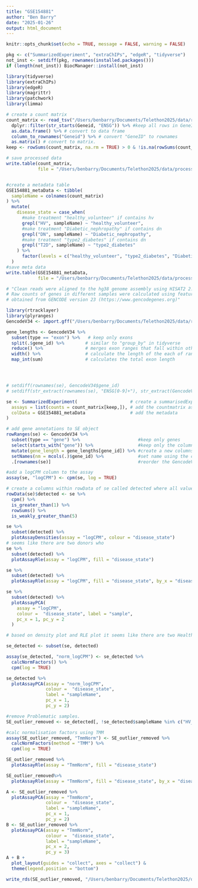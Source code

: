 ```yaml
---
title: "GSE154881"
author: "Ben Barry"
date: "2025-01-26"
output: html_document
---
```

```r
knitr::opts_chunk$set(echo = TRUE, message = FALSE, warning = FALSE)
```

```r
pkg <- c("SummarizedExperiment", "extraChIPs", "edgeR", "tidyverse")
not_inst <- setdiff(pkg, rownames(installed.packages()))
if (length(not_inst)) BiocManager::install(not_inst)
```


```r
library(tidyverse)
library(extraChIPs)
library(edgeR)
library(magrittr)
library(patchwork)
library(limma)
```


```r
# create a count matrix
count_matrix <- read_tsv("/Users/benbarry/Documents/Telethon2025/data/raw/GSE154881_All_blood.txt") %>% 
  dplyr::filter(str_starts(Geneid, "ENSG")) %>% #keep all rows in GeneID column which start with "ENSG"
  as.data.frame() %>% # convert to data frame
  column_to_rownames("Geneid") %>% # convert "GeneID" to rownames
  as.matrix() # convert to matrix.
keep <- rowSums(count_matrix, na.rm = TRUE) > 0 & !is.na(rowSums(count_matrix)) # keep counts which are greater than 0 and not NA.

# save processed data
write.table(count_matrix, 
            file = "/Users/benbarry/Documents/Telethon2025/data/processed/count_matrix.txt")


#create a metadata table
GSE154881_metaData <- tibble(
  sampleName = colnames(count_matrix)
) %>% 
  mutate(
    disease_state = case_when(
      #make treatment "healthy_volunteer" if contains hv
      grepl("HV", sampleName) ~ "healthy_volunteer", 
      #make treatment "Diabetic_nephropathy" if contains dn
      grepl("DN", sampleName) ~ "Diabetic_nephropathy", 
      #make treatment "type2_diabetes" if contains dn
      grepl("T2D", sampleName) ~ "type2_diabetes" 
    ) %>%  
      factor(levels = c("healthy_volunteer", "type2_diabetes", "Diabetic_nephropathy"))
  )
#save meta data
write.table(GSE154881_metaData, 
            file = "/Users/benbarry/Documents/Telethon2025/data/processed/GSE154881_metaData.txt")


```

```r
# "Clean reads were aligned to the hg38 genome assembly using HISAT2 2.0.1 with default parameters.
# Raw counts of genes in different samples were calculated using featureCounts (version 2.0.0) based on the annotation gtf file.
# obtained from GENCODE version 23 (https://www.gencodegenes.org)"

library(rtracklayer)
library(plyranges)
GencodeV34 <- import.gff("/Users/benbarry/Documents/Telethon2025/data/raw/gencode.v34.chr_patch_hapl_scaff.annotation.gtf")

gene_lengths <- GencodeV34 %>% 
  subset(type == "exon") %>%   # keep only exons
  split(.$gene_id) %>%        # similar to "group_by" in tidyverse
  reduce() %>%                # merges exon ranges that fall within others. eg. 2:5 and 1:7 becomes 1:7
  width() %>%                 # calculate the length of the each of ranges
  map_int(sum)                # calculates the total exon length




# setdiff(rownames(se), GencodeV34$gene_id)
# setdiff(str_extract(rownames(se), "ENSG[0-9]+"), str_extract(GencodeV34$gene_id, "ENSG[0-9]+"))
```

```r
se <- SummarizedExperiment(                    # create a summarisedExperiment object
  assays = list(counts = count_matrix[keep,]), # add the countmatrix as an assay
  colData = GSE154881_metaData                 # add the metadata
)

# add gene annotations to SE object
rowRanges(se) <- GencodeV34 %>% 
  subset(type == "gene") %>%                      #keep only genes
  select(starts_with("gene")) %>%                 #keep only the columns which starts with "gene"
  mutate(gene_length = gene_lengths[gene_id]) %>% #create a new columns called gene_length using the vector from gene_lengths
  setNames(nm = mcols(.)$gene_id) %>%             #set name using the column names from gene_id in gencodeV34 
  .[rownames(se)]                                 #reorder the GencodeV34 to match rownames in se

#add a logCPM column to the assay
assay(se, "logCPM") <- cpm(se, log = TRUE)

# create a columns within rowData of se called detected where all values must be greater than 1 and the row sum must be greater than or equal to 5
rowData(se)$detected <- se %>% 
  cpm() %>% 
  is_greater_than(1) %>% 
  rowSums() %>% 
  is_weakly_greater_than(5)
```

```r
se %>% 
  subset(detected) %>% 
  plotAssayDensities(assay = "logCPM", colour = "disease_state")
# seems like there are two donors who 
se %>% 
  subset(detected) %>% 
  plotAssayRle(assay = "logCPM", fill = "disease_state")

se %>% 
  subset(detected) %>% 
  plotAssayRle(assay = "logCPM", fill = "disease_state", by_x = "disease_state")

se %>%
  subset(detected) %>%
  plotAssayPCA(
    assay = "logCPM", 
    colour =  "disease_state", label = "sample",
    pc_x = 1, pc_y = 2
  )

# based on density plot and RLE plot it seems like there are two Healthy Donors with poor quality samples

```


```r
se_detected <- subset(se, detected) 

assay(se_detected, "norm_logCPM") <- se_detected %>% 
  calcNormFactors() %>% 
  cpm(log = TRUE)

se_detected %>%
  plotAssayPCA(assay = "norm_logCPM",
               colour =  "disease_state",
               label = "sampleName",
               pc_x = 1,
               pc_y = 2)


```


```r
#remove Problematic samples.
SE_outlier_removed <- se_detected[, !se_detected$sampleName %in% c("HV_3", "HV_4")]

#calc normalisation factors using TMM
assay(SE_outlier_removed, "TmmNorm") <- SE_outlier_removed %>% 
  calcNormFactors(method = "TMM") %>% 
  cpm(log = TRUE)

SE_outlier_removed %>% 
  plotAssayRle(assay = "TmmNorm", fill = "disease_state")

SE_outlier_removed%>% 
  plotAssayRle(assay = "TmmNorm", fill = "disease_state", by_x = "disease_state")

A <- SE_outlier_removed %>% 
  plotAssayPCA(assay = "TmmNorm",
               colour =  "disease_state",
               label = "sampleName",
               pc_x = 1,
               pc_y = 2)  
B <- SE_outlier_removed %>% 
  plotAssayPCA(assay = "TmmNorm",
               colour =  "disease_state",
               label = "sampleName",
               pc_x = 2,
               pc_y = 3)  
A + B +
  plot_layout(guides = "collect", axes = "collect") &
  theme(legend.position = "bottom")

write_rds(SE_outlier_removed, "/Users/benbarry/Documents/Telethon2025/data/processed/SE_outlier_removed.rds", compress = "gz")

```





